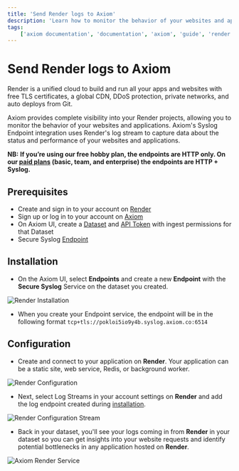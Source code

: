 ```yaml
---
title: 'Send Render logs to Axiom'
description: 'Learn how to monitor the behavior of your websites and applications, and capture data about the status and performance of your websites and applications.'
tags:
    ['axiom documentation', 'documentation', 'axiom', 'guide', 'render', 'render logs', 'syslog endpoint', 'render log stream']
---
```


# Send Render logs to Axiom

Render is a unified cloud to build and run all your apps and websites with free TLS certificates, a global CDN, DDoS protection, private networks, and auto deploys from Git. 

Axiom provides complete visibility into your Render projects, allowing you to monitor the behavior of your websites and applications. Axiom's Syslog Endpoint integration uses Render's log stream to capture data about the status and performance of your websites and applications.

**NB:** **If you’re using our free hobby plan, the endpoints are HTTP only. On our [paid plans](/pricing) (basic, team, and enterprise) the endpoints are HTTP + Syslog.**

## Prerequisites

- Create and sign in to your account on [Render](https://dashboard.render.com/)
- Sign up or log in to your account on [Axiom](https://app.axiom.co/)
- On Axiom UI, create a [Dataset](/docs/reference/settings#dataset) and [API Token](/docs/reference/settings#token) with ingest permissions for that Dataset
- Secure Syslog [Endpoint](/docs/endpoints/introduction)

## Installation 

- On the Axiom UI, select **Endpoints** and create a new **Endpoint** with the **Secure Syslog** Service on the dataset you created. 

![Render Installation](/doc-assets/shots/render-install.png)

- When you create your Endpoint service, the endpoint will be in the following format `tcp+tls://pokloi5io9y4b.syslog.axiom.co:6514`


## Configuration

- Create and connect to your application on **Render**. Your application can be a static site, web service, Redis, or background worker. 

![Render Configuration](/doc-assets/shots/render-configuration-service.png)

- Next, select Log Streams in your account settings on **Render** and add the log endpoint created during [installation](/docs/send-data/render#installation). 

![Render Configuration Stream](/doc-assets/shots/render-log-stream.png)


- Back in your dataset, you'll see your logs coming in from **Render** in your dataset so you can get insights into your website requests and identify potential bottlenecks in any application hosted on **Render**.

![Axiom Render Service](/doc-assets/shots/render-axiom-analytics.png)